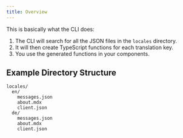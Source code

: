 ```yaml
---
title: Overview
---
```


This is basically what the CLI does:

1. The CLI will search for all the JSON files in the `locales` directory.
2. It will then create TypeScript functions for each translation key.
3. You use the generated functions in your components.

## Example Directory Structure

```text
locales/
  en/
    messages.json
    about.mdx
    client.json
  de/
    messages.json
    about.mdx
    client.json
```
